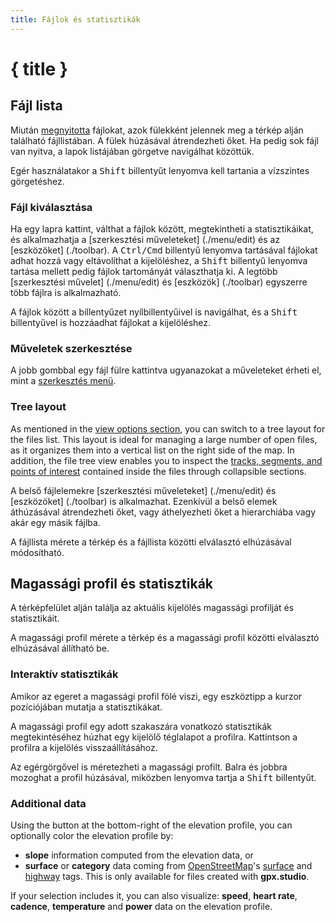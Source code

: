 ```yaml
---
title: Fájlok és statisztikák
---
```


<script lang="ts">

    let gpxStatistics = writable(exampleGPXFile.getStatistics());
    let slicedGPXStatistics = writable(undefined);
    let additionalDatasets = writable(['speed', 'atemp']);
    let elevationFill = writable<'slope' | 'surface' | undefined>(undefined);
</script>

# { title }

## Fájl lista

Miután [megnyitotta](./menu/file) fájlokat, azok fülekként jelennek meg a térkép alján található fájllistában.
A fülek húzásával átrendezheti őket.
Ha pedig sok fájl van nyitva, a lapok listájában görgetve navigálhat közöttük.

<DocsNote>

Egér használatakor a <kbd>Shift</kbd> billentyűt lenyomva kell tartania a vízszintes görgetéshez.

</DocsNote>

### Fájl kiválasztása

Ha egy lapra kattint, válthat a fájlok között, megtekintheti a statisztikáikat, és alkalmazhatja a [szerkesztési műveleteket] (./menu/edit) és az [eszközöket] (./toolbar).
A <kbd>Ctrl/Cmd</kbd> billentyű lenyomva tartásával fájlokat adhat hozzá vagy eltávolíthat a kijelöléshez, a <kbd>Shift</kbd> billentyű lenyomva tartása mellett pedig fájlok tartományát választhatja ki.
A legtöbb [szerkesztési művelet] (./menu/edit) és [eszközök] (./toolbar) egyszerre több fájlra is alkalmazható.

<DocsNote>

A fájlok között a billentyűzet nyílbillentyűivel is navigálhat, és a <kbd>Shift</kbd> billentyűvel is hozzáadhat fájlokat a kijelöléshez.

</DocsNote>

### Műveletek szerkesztése

A jobb gombbal egy fájl fülre kattintva ugyanazokat a műveleteket érheti el, mint a [szerkesztés menü](./menu/edit).

### Tree layout

As mentioned in the [view options section](./menu/view), you can switch to a tree layout for the files list.
This layout is ideal for managing a large number of open files, as it organizes them into a vertical list on the right side of the map.
In addition, the file tree view enables you to inspect the [tracks, segments, and points of interest](./gpx) contained inside the files through collapsible sections.

A belső fájlelemekre [szerkesztési műveleteket] (./menu/edit) és [eszközöket] (./toolbar) is alkalmazhat.
Ezenkívül a belső elemek áthúzásával átrendezheti őket, vagy áthelyezheti őket a hierarchiába vagy akár egy másik fájlba.

<DocsNote>

A fájllista mérete a térkép és a fájllista közötti elválasztó elhúzásával módosítható.

</DocsNote>

## Magassági profil és statisztikák

A térképfelület alján találja az aktuális kijelölés magassági profilját és statisztikáit.

<DocsNote>

A magassági profil mérete a térkép és a magassági profil közötti elválasztó elhúzásával állítható be.

</DocsNote>

### Interaktív statisztikák

Amikor az egeret a magassági profil fölé viszi, egy eszköztipp a kurzor pozíciójában mutatja a statisztikákat.

A magassági profil egy adott szakaszára vonatkozó statisztikák megtekintéséhez húzhat egy kijelölő téglalapot a profilra.
Kattintson a profilra a kijelölés visszaállításához.

Az egérgörgővel is méretezheti a magassági profilt. Balra és jobbra mozoghat a profil húzásával, miközben lenyomva tartja a <kbd>Shift</kbd> billentyűt.

<div class="h-48 w-full">
    <ElevationProfile
        {gpxStatistics}
        {slicedGPXStatistics}
        additionalDatasets={$additionalDatasets}
        elevationFill={$elevationFill}
    />
</div>
<div class="flex flex-col items-center -mt-6">
    <div class="h-10 w-fit">
        <GPXStatistics
            {gpxStatistics}
            {slicedGPXStatistics}
            panelSize={120}
            orientation={'horizontal'}
        />
    </div>
</div>

### Additional data

Using the <kbd><ChartNoAxesColumn size="16" class="inline-block" style="margin-bottom: 2px"/></kbd> button at the bottom-right of the elevation profile, you can optionally color the elevation profile by:

- **slope** information computed from the elevation data, or
- **surface** or **category** data coming from <a href="https://www.openstreetmap.org/" target="_blank">OpenStreetMap</a>'s <a href="https://wiki.openstreetmap.org/wiki/Key:surface" target="_blank">surface</a> and <a href="https://wiki.openstreetmap.org/wiki/Key:highway" target="_blank">highway</a> tags.
  This is only available for files created with **gpx.studio**.

If your selection includes it, you can also visualize: **speed**, **heart rate**, **cadence**, **temperature** and **power** data on the elevation profile.
